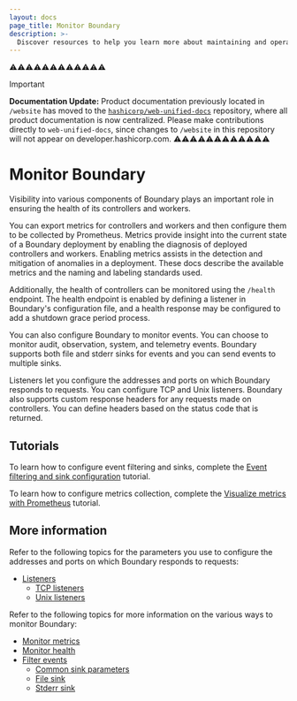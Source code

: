 ```yaml
---
layout: docs
page_title: Monitor Boundary
description: >-
  Discover resources to help you learn more about maintaining and operating Boundary, including information about metrics and health.
---
```


⚠️⚠️⚠️⚠️⚠️⚠️⚠️⚠️⚠️⚠️⚠️⚠️
> [!IMPORTANT]  
> **Documentation Update:** Product documentation previously located in `/website` has moved to the [`hashicorp/web-unified-docs`](https://github.com/hashicorp/web-unified-docs) repository, where all product documentation is now centralized. Please make contributions directly to `web-unified-docs`, since changes to `/website` in this repository will not appear on developer.hashicorp.com.
⚠️⚠️⚠️⚠️⚠️⚠️⚠️⚠️⚠️⚠️⚠️⚠️

# Monitor Boundary

Visibility into various components of Boundary plays an important role in
ensuring the health of its controllers and workers.

You can export metrics for controllers
and workers and then configure them to be collected by Prometheus. Metrics
provide insight into the current state of a Boundary deployment by enabling the
diagnosis of deployed controllers and workers. Enabling metrics assists in the
detection and mitigation of anomalies in a deployment.
These docs describe the available metrics and the naming and labeling standards
used.

Additionally, the health of controllers can be monitored using the
`/health` endpoint. The health endpoint is enabled by defining a listener in
Boundary's configuration file, and a health response may be configured to add a
shutdown grace period process.

You can also configure Boundary to monitor events.
You can choose to monitor audit, observation, system, and telemetry events.
Boundary supports both file and stderr sinks for events and you can send events to multiple sinks.

Listeners let you configure the addresses and ports on which Boundary responds to requests.
You can configure TCP and Unix listeners.
Boundary also supports custom response headers for any requests made on controllers.
You can define headers based on the status code that is returned.

## Tutorials

To learn how to configure event filtering and sinks, complete the [Event filtering and sink configuration](/boundary/tutorials/self-managed-deployment/event-logging) tutorial.

To learn how to configure metrics collection, complete the [Visualize metrics with Prometheus](/boundary/tutorials/self-managed-deployment/prometheus-metrics) tutorial.

## More information

Refer to the following topics for the parameters you use to configure the addresses and ports on which Boundary responds to requests:

- [Listeners](/boundary/docs/monitor/listeners)
   - [TCP listeners](/boundary/docs/monitor/listeners/tcp)
   - [Unix listeners](/boundary/docs/monitor/listeners/unix)

Refer to the following topics for more information on the various ways to monitor Boundary:

- [Monitor metrics](/boundary/docs/monitor/metrics)
- [Monitor health](/boundary/docs/monitor/health)
- [Filter events](/boundary/docs/monitor/events/filter-events)
   - [Common sink parameters](/boundary/docs/monitor/events/common)
   - [File sink](/boundary/docs/monitor/events/file)
   - [Stderr sink](/boundary/docs/monitor/events/stderr)
